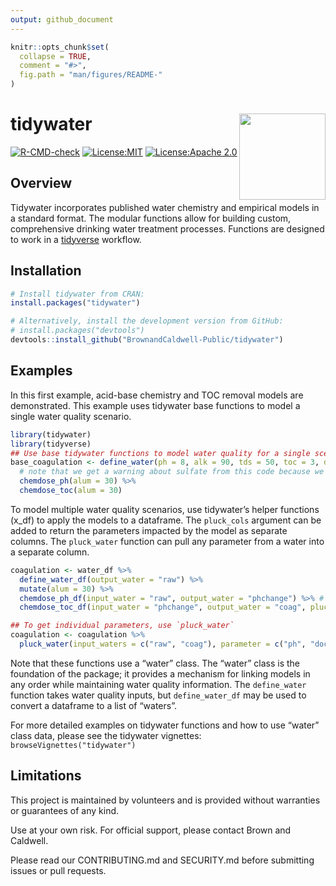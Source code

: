 ```yaml
---
output: github_document
---
```


<!-- README.md is generated from README.Rmd. Please edit that file -->

```r
knitr::opts_chunk$set(
  collapse = TRUE,
  comment = "#>",
  fig.path = "man/figures/README-"
)
```

# tidywater <img src="man/figures/tidywaterlogo.png" align="right" height = "138" />

<!-- badges: start -->
[![R-CMD-check](https://github.com/BrownandCaldwell-Public/tidywater/actions/workflows/R-CMD-check.yaml/badge.svg)](https://github.com/BrownandCaldwell-Public/tidywater/actions/workflows/R-CMD-check.yaml)
[![License:MIT](https://img.shields.io/badge/License-MIT-yellow.svg)](https://github.com/BrownandCaldwell-Public/tidywater/tree/main?tab=License-2-ov-file#mit-license)
[![License:Apache 2.0](https://img.shields.io/badge/license-Apache%20License%202.0-blue)](https://github.com/BrownandCaldwell-Public/tidywater/tree/main?tab=License-2-ov-file#mit-license)
<!-- badges: end -->

## Overview 

Tidywater incorporates published water chemistry and empirical models in a standard format.
The modular functions allow for building custom, comprehensive drinking water treatment processes. 
Functions are designed to work in a [tidyverse](https://www.tidyverse.org/) workflow. 

## Installation


``` r
# Install tidywater from CRAN:
install.packages("tidywater")

# Alternatively, install the development version from GitHub:
# install.packages("devtools")
devtools::install_github("BrownandCaldwell-Public/tidywater")
```

## Examples

In this first example, acid-base chemistry and TOC removal models are demonstrated. This example 
uses tidywater base functions to model a single water quality scenario.

```r
library(tidywater)
library(tidyverse)
## Use base tidywater functions to model water quality for a single scenario.
base_coagulation <- define_water(ph = 8, alk = 90, tds = 50, toc = 3, doc = 2.8, uv254 = 0.08) %>%
  # note that we get a warning about sulfate from this code because we didn't specify sulfate in the define_water
  chemdose_ph(alum = 30) %>%
  chemdose_toc(alum = 30)
```

To model multiple water quality scenarios, use tidywater's helper functions (x_df) to 
apply the models to a dataframe. The `pluck_cols` argument can be added to return the parameters impacted by the model
as separate columns. The `pluck_water` function can pull any parameter from a water into a separate column.

```r

coagulation <- water_df %>%
  define_water_df(output_water = "raw") %>%
  mutate(alum = 30) %>%
  chemdose_ph_df(input_water = "raw", output_water = "phchange") %>% # return "phchange" water
  chemdose_toc_df(input_water = "phchange", output_water = "coag", pluck_cols = TRUE) # return "coag" water and coag_doc, coag_toc, coag_uv254 as columns

## To get individual parameters, use `pluck_water`
coagulation <- coagulation %>%
  pluck_water(input_waters = c("raw", "coag"), parameter = c("ph", "doc"))
```

Note that these functions use a "water" class. The "water" class is the foundation of the package; 
it provides a mechanism for linking models in any order while maintaining water quality information.
The `define_water` function takes water quality inputs, but `define_water_df` may be used to convert
a dataframe to a list of "waters".

For more detailed examples on tidywater functions and how to use "water" class data, please see 
the tidywater vignettes: `browseVignettes("tidywater")`

## Limitations
This project is maintained by volunteers and is provided without warranties or guarantees of any kind.  

Use at your own risk. For official support, please contact Brown and Caldwell. 

Please read our CONTRIBUTING.md and SECURITY.md before submitting issues or pull requests. 
